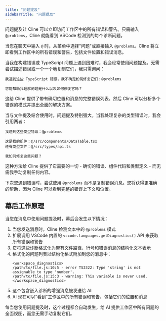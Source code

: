 ```yaml
---
title: "问题提及"
sidebarTitle: "问题提及"
---
```


问题提及让 Cline 可以立即访问工作区中的所有错误和警告。只需输入 `@problems`，Cline 就能看到 VSCode 检测到的每个诊断问题。

当您在聊天中输入 `@` 时，从菜单中选择"问题"或直接输入 `@problems`。Cline 将立即看到工作区中的所有错误和警告，包括文件位置和错误消息。

当我在构建错误或 TypeScript 问题上遇到困难时，我会经常使用问题提及。无需尝试描述错误或一个一个地复制它们，我只需询问：

```
我遇到这些 TypeScript 错误，我不确定如何修复它们：@problems

您能帮助我理解问题是什么以及如何修复它吗？
```

这给 Cline 提供了带有确切位置和消息的完整错误列表。然后 Cline 可以分析多个错误的模式并提出全面的解决方案。

当与文件提及结合使用时，问题提及特别强大。当我处理复杂的类型错误时，我会引用两者：

```
我遇到这些类型错误：@problems

这是我的组件：@/src/components/DataTable.tsx
还有类型文件：@/src/types/api.ts

我如何修复这些问题？
```

这种方法给 Cline 提供了它需要的一切 - 确切的错误、组件代码和类型定义 - 而无需我手动复制任何内容。

下次您遇到错误时，尝试使用 `@problems` 而不是复制错误消息。您将获得更准确的帮助，因为 Cline 可以看到完整的错误上下文和位置。

## 幕后工作原理

当您在消息中使用问题提及时，幕后会发生以下情况：

1. 当您发送消息时，Cline 检测文本中的 `@problems` 模式
2. 扩展调用 VSCode 内置的 `vscode.languages.getDiagnostics()` API 来获取所有错误和警告
3. 它将这些诊断格式化为带有文件路径、行号和错误消息的结构化文本表示
4. 格式化的问题列表以结构化格式附加到您的消息中：
    ```
    <workspace_diagnostics>
    /path/to/file.js:10:5 - error TS2322: Type 'string' is not assignable to type 'number'.
    /path/to/file.js:15:3 - warning: This variable is never used.
    </workspace_diagnostics>
    ```
5. 这个包含嵌入诊断的增强消息被发送给 AI
6. AI 现在可以"看到"工作区中的所有错误和警告，包括它们的位置和消息

每当您使用问题提及时，这个过程都会自动发生，给 AI 提供工作区中所有问题的全面视图，而您无需手动复制它们。
